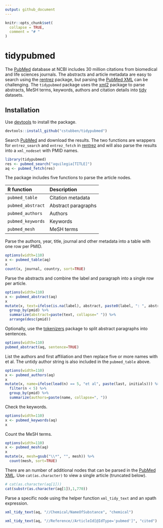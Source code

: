 ```yaml
---
output: github_document
---
```


```r
knitr::opts_chunk$set(
  collapse = TRUE,
  comment = "# "
)
```

# tidypubmed

The [PubMed] database at NCBI includes 30 million citations from biomedical and
life sciences journals. The abstracts and article metadata are easy to search using
the [rentrez] package, but parsing the [PubMed XML] can be challenging. The `tidypubmed`
package uses the [xml2] package to parse abstracts, MeSH terms, keywords, authors
and citation details into [tidy] datasets.

## Installation

Use [devtools] to install the package.

```r
devtools::install_github("cstubben/tidypubmed")
```


Search [PubMed] and download the results.  The two functions are wrappers for
`entrez_search` and `entrez_fetch` in [rentrez] and will also parse the results
into a `xml_nodeset` with PMID names.

```r
library(tidypubmed)
res <- pubmed_search("aquilegia[TITLE]")
aq <- pubmed_fetch(res)
```



The package includes five functions to parse the article nodes.


|R function       |Description        |
|:----------------|:------------------|
|`pubmed_table `  |Citation metadata  |
|`pubmed_abstract`|Abstract paragraphs|
|`pubmed_authors` |Authors            |
|`pubmed_keywords`|Keywords           |
|`pubmed_mesh`    |MeSH terms         |



Parse the authors, year, title, journal and other metadata into a table with one row per PMID.

```r
options(width=110)
x <- pubmed_table(aq)
x
count(x, journal, country, sort=TRUE)
```


Parse the abstracts and combine the label and paragraph into a single row per article.

```r
options(width=110)
x <- pubmed_abstract(aq)
x
mutate(x, text=ifelse(is.na(label), abstract, paste0(label, ": ", abstract))) %>%
  group_by(pmid) %>%
  summarize(abstract=paste(text, collapse=" ")) %>%
  arrange(desc(pmid))
```

Optionally, use the [tokenizers] package to split abstract paragraphs into
sentences.

```r
options(width=110)
pubmed_abstract(aq, sentence=TRUE)
```

List the authors and first affiliation and then replace five or more names with
et al.  The untidy author string is also included in the `pubmed_table` above.

```r
options(width=110)
x <- pubmed_authors(aq)
x
mutate(x, name=ifelse(lead(n) == 5, "et al", paste(last, initials))) %>%
  filter(n < 5) %>%
  group_by(pmid) %>%
  summarize(authors=paste(name, collapse=", "))
```

Check the keywords.

```r
options(width=110)
x <- pubmed_keywords(aq)
x
```


Count the MeSH terms.

```r
options(width=110)
x <- pubmed_mesh(aq)
x
mutate(x, mesh=gsub("\\*", "", mesh)) %>%
  count(mesh, sort=TRUE)
```


There are an number of additional nodes that can be parsed in the [PubMed XML].
Use `cat(as.character)` to view a single article (truncated below).

```r
# cat(as.character(aq[1]))
cat(substr(as.character(aq[1]),1,770))
```

Parse a specific node using the helper function `xml_tidy_text` and an xpath expression.

```r
xml_tidy_text(aq, "//Chemical/NameOfSubstance", "chemical")

xml_tidy_text(aq, "//Reference//ArticleId[@IdType='pubmed']", "cited")
```

[PubMed XML]: https://www.nlm.nih.gov/bsd/licensee/elements_descriptions.html
[tidy]: https://r4ds.had.co.nz/tidy-data.html
[rentrez]: https://github.com/ropensci/rentrez
[PubMed]: https://www.ncbi.nlm.nih.gov/pubmed/
[devtools]: https://github.com/r-lib/devtools
[tokenizers]: https://lincolnmullen.com/software/tokenizers/
[xml2]: https://github.com/r-lib/xml2
